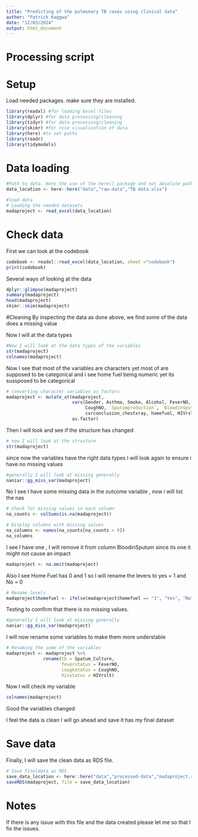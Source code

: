 ```yaml
---
title: "Predicting of the pulmunary TB cases using clinical data"
author: "Patrick Kaggwa"
date: "12/03/2024"
output: html_document
---
```



# Processing script

# Setup

Load needed packages. make sure they are installed.

```r
library(readxl) #for loading Excel files
library(dplyr) #for data processing/cleaning
library(tidyr) #for data processing/cleaning
library(skimr) #for nice visualization of data 
library(here) #to set paths
library(readr)
library(tidymodels)
```


# Data loading



```r
#Path to data. Note the use of the here() package and not absolute paths
data_location <- here::here("data","raw-data","TB data.xlsx")

#load data
# Loading the needed datasets
madaproject <- read_excel(data_location)

```


# Check data

First we can look at the codebook

```r
codebook <- readxl::read_excel(data_location, sheet ="codebook")
print(codebook)
```


Several ways of looking at the data

```r
dplyr::glimpse(madaproject)
summary(madaproject)
head(madaproject)
skimr::skim(madaproject)
```


#Cleaning
By inspecting the data as done above, we find some of the data does a missing value


Now I will at the data types

```r
#Now I will look at the data types of the variables
str(madaproject)
colnames(madaproject)
```
Now I see that most of the variables are characters yet most of are supposed to be categorical and i see home fuel being numeric yet its sussposed to be categorical 

```r

# converting character variables as factors 
madaproject <- mutate_at(madaproject, 
                         vars(Gender, Asthma, Smoke, Alcohol, FeverNO, Weightloss, 
                              CoughNO, `Sputumproduction`, `BloodinSputum`, 
                              cxrconclusion_chestxray, homefuel, HIVrslt, Spatum_Culture), 
                         as.factor)


```
Then I will look and see if the structure has changed 

```r
# now I will look at the strusture
str(madaproject)


```
since now the variables have the right data types I will look again to ensure i have no missing values 

```r
#generally I will look at missing generally
naniar::gg_miss_var(madaproject)
```
No I see I have some missing data in the outcome variable , now i will list the nas

```r
# Check for missing values in each column
na_counts <- colSums(is.na(madaproject))

# Display columns with missing values
na_columns <- names(na_counts[na_counts > 0])
na_columns
```
I see I have one , I will remove it from column BloodinSputum since its one it might not cause an impact
```r
madaproject <- na.omit(madaproject)
```

Also I see Home Fuel has 0 and 1 so I will rename the levers to yes = 1 and No = 0

```r
# Rename levels
madaproject$homefuel <- ifelse(madaproject$homefuel == "1", "Yes", "No")
```

Testing to comfirm that there is no missing values.
```r
#generally I will look at missing generally
naniar::gg_miss_var(madaproject)
```


I will now rename some variables to make them more understable
```r
# Renaming the some of the variables 
madaproject <- madaproject %>% 
              rename(tb = Spatum_Culture,
                     feverstatus = FeverNO,
                     coughstatus = CoughNO,
                     hivstatus = HIVrslt)

```

Now I will check my variable
```r
colnames(madaproject)
```
Good  the variables changed 

I feel the data is clean I will go ahead and save it has my final dataset

# Save data 
Finally, I will save the clean data as RDS file.


```r
# Save finaldata as RDS
save_data_location <- here::here("data","processed-data","madaproject.rds")
saveRDS(madaproject, file = save_data_location)
```







# Notes

If there is any issue with this file and the data created please let me so that I fix the issues.

